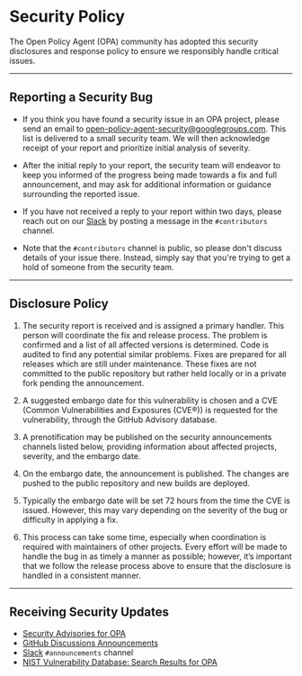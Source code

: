 # Security Policy

The Open Policy Agent (OPA) community has adopted this security disclosures and
response policy to ensure we responsibly handle critical issues.

---

## Reporting a Security Bug

- If you think you have found a security issue in an OPA project, please send an email to
  [open-policy-agent-security@googlegroups.com](mailto:open-policy-agent-security@googlegroups.com).
  This list is delivered to a small security team. We will then acknowledge receipt of your report and prioritize initial analysis of severity.

- After the initial reply to your report, the security team will endeavor to keep you informed of the progress being made towards a fix and full announcement, and may ask for additional information or guidance surrounding the reported issue.

- If you have not received a reply to your report within two days, please reach out on our [Slack](https://slack.openpolicyagent.org) by posting a message in the `#contributors` channel.

- Note that the `#contributors` channel is public, so please don't discuss details of your issue there. Instead, simply say that you're trying to get a hold of someone from the security team.

---

## Disclosure Policy

1. The security report is received and is assigned a primary handler. This person will coordinate the fix and release process.
   The problem is confirmed and a list of all affected versions is determined. Code is audited to find any potential similar problems.
   Fixes are prepared for all releases which are still under maintenance. These fixes are not committed to the public repository but rather held locally or in a private fork pending the announcement.

2. A suggested embargo date for this vulnerability is chosen and a CVE (Common Vulnerabilities and Exposures (CVE®)) is requested for the vulnerability, through the GitHub Advisory database.

3. A prenotification may be published on the security announcements channels listed below, providing information about affected projects, severity, and the embargo date.

4. On the embargo date, the announcement is published. The changes are pushed to the public repository and new builds are deployed.

5. Typically the embargo date will be set 72 hours from the time the CVE is issued. However, this may vary depending on the severity of the bug or difficulty in applying a fix.

6. This process can take some time, especially when coordination is required with maintainers of other projects. Every effort will be made to handle the bug in as timely a manner as possible; however, it’s important that we follow the release process above to ensure that the disclosure is handled in a consistent manner.

---

## Receiving Security Updates

- [Security Advisories for OPA](https://github.com/open-policy-agent/opa/security/advisories)
- [GitHub Discussions Announcements](https://github.com/orgs/open-policy-agent/discussions/categories/announcements)
- [Slack](https://slack.openpolicyagent.org) `#announcements` channel
- [NIST Vulnerability Database: Search Results for OPA](https://nvd.nist.gov/vuln/search/results?form_type=Advanced&results_type=overview&search_type=all&isCpeNameSearch=false&cpe_vendor=cpe%3A%2F%3Aopenpolicyagent&cpe_product=cpe%3A%2F%3Aopenpolicyagent%3Aopen_policy_agent)
